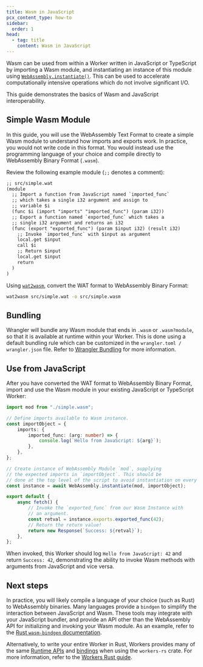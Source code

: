 ```yaml
---
title: Wasm in JavaScript
pcx_content_type: how-to
sidebar:
  order: 1
head:
  - tag: title
    content: Wasm in JavaScript
---
```


Wasm can be used from within a Worker written in JavaScript or TypeScript by importing a Wasm module,
and instantiating an instance of this module using [`WebAssembly.instantiate()`](https://developer.mozilla.org/en-US/docs/WebAssembly/JavaScript_interface/instantiate). This can be used to accelerate computationally intensive operations which do not involve significant I/O.

This guide demonstrates the basics of Wasm and JavaScript interoperability.

## Simple Wasm Module

In this guide, you will use the WebAssembly Text Format to create a simple Wasm module to understand how imports and exports work. In practice, you would not write code in this format. You would instead use the programming language of your choice and compile directly to WebAssembly Binary Format (`.wasm`).

Review the following example module (`;;` denotes a comment):

```txt
;; src/simple.wat
(module
  ;; Import a function from JavaScript named `imported_func`
  ;; which takes a single i32 argument and assign to
  ;; variable $i
  (func $i (import "imports" "imported_func") (param i32))
  ;; Export a function named `exported_func` which takes a
  ;; single i32 argument and returns an i32
  (func (export "exported_func") (param $input i32) (result i32)
    ;; Invoke `imported_func` with $input as argument
    local.get $input
    call $i
    ;; Return $input
    local.get $input
    return
  )
)
```

Using [`wat2wasm`](https://github.com/WebAssembly/wabt), convert the WAT format to WebAssembly Binary Format:

```sh
wat2wasm src/simple.wat -o src/simple.wasm
```

## Bundling

Wrangler will bundle any Wasm module that ends in `.wasm` or `.wasm?module`, so that it is available at runtime within your Worker. This is done using a default bundling rule which can be customized in the `wrangler.toml / wrangler.json` file. Refer to [Wrangler Bundling](/workers/wrangler/bundling/) for more information.

## Use from JavaScript

After you have converted the WAT format to WebAssembly Binary Format, import and use the Wasm module in your existing JavaScript or TypeScript Worker:

```typescript
import mod from "./simple.wasm";

// Define imports available to Wasm instance.
const importObject = {
	imports: {
		imported_func: (arg: number) => {
			console.log(`Hello from JavaScript: ${arg}`);
		},
	},
};

// Create instance of WebAssembly Module `mod`, supplying
// the expected imports in `importObject`. This should be
// done at the top level of the script to avoid instantiation on every request.
const instance = await WebAssembly.instantiate(mod, importObject);

export default {
	async fetch() {
		// Invoke the `exported_func` from our Wasm Instance with
		// an argument.
		const retval = instance.exports.exported_func(42);
		// Return the return value!
		return new Response(`Success: ${retval}`);
	},
};
```

When invoked, this Worker should log `Hello from JavaScript: 42` and return `Success: 42`, demonstrating the ability to invoke Wasm methods with arguments from JavaScript and vice versa.

## Next steps

In practice, you will likely compile a language of your choice (such as Rust) to WebAssembly binaries. Many languages provide a `bindgen` to simplify the interaction between JavaScript and Wasm. These tools may integrate with your JavaScript bundler, and provide an API other than the WebAssembly API for initializing and invoking your Wasm module. As an example, refer to the [Rust `wasm-bindgen` documentation](https://rustwasm.github.io/wasm-bindgen/examples/without-a-bundler.html).

Alternatively, to write your entire Worker in Rust, Workers provides many of the same [Runtime APIs](/workers/runtime-apis) and [bindings](/workers/runtime-apis/bindings/) when using the `workers-rs` crate. For more information, refer to the [Workers Rust guide](/workers/languages/rust/).
